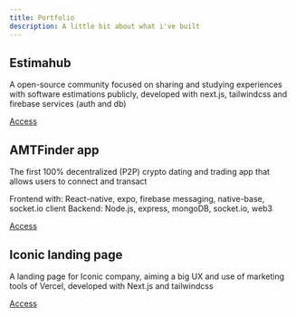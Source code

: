 ```yaml
---
title: Portfolio
description: A little bit about what i've built
---
```


## Estimahub

A open-source community focused on sharing and studying experiences with software estimations publicly, developed with next.js, tailwindcss and firebase services (auth and db)

<a href="https://estimahub.vercel.app" target="blank" >Access</a>

## AMTFinder app

The first 100% decentralized (P2P) crypto dating and trading app that allows users to connect and transact<br/>

Frontend with: React-native, expo, firebase messaging, native-base, socket.io client
Backend: Node.js, express, mongoDB, socket.io, web3

<a href="https://amtfinder.com/" target="blank" >Access</a>

## Iconic landing page
A landing page for Iconic company, aiming a big UX and use of marketing tools of Vercel, developed with Next.js and tailwindcss

<a href="https://joiniconic.com" target="blank" >Access</a>
